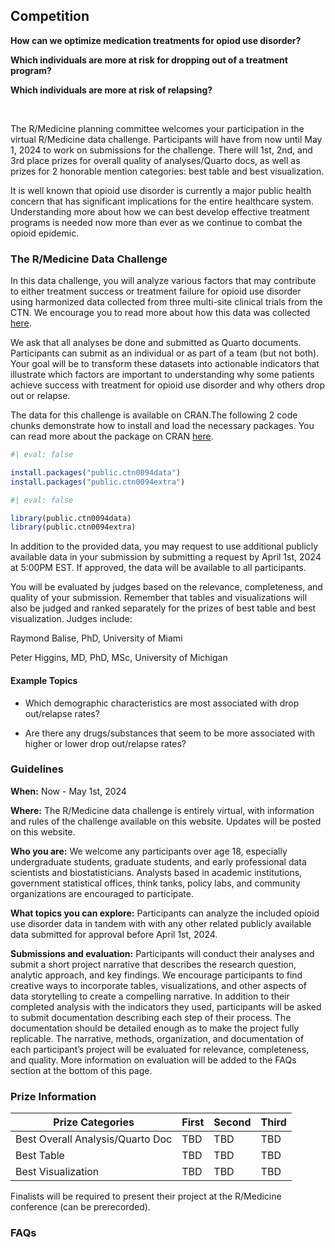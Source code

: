 ## Competition

**How can we optimize medication treatments for opiod use disorder?**

**Which individuals are more at risk for dropping out of a treatment program?**

**Which individuals are more at risk of relapsing?**

<br>

The R/Medicine planning committee welcomes your participation in the virtual R/Medicine data challenge. Participants will have from now until May 1, 2024 to work on submissions for the challenge. There will 1st, 2nd, and 3rd place prizes for overall quality of analyses/Quarto docs, as well as prizes for 2 honorable mention categories: best table and best visualization.

It is well known that opioid use disorder is currently a major public health concern that has significant implications for the entire healthcare system. Understanding more about how we can best develop effective treatment programs is needed now more than ever as we continue to combat the opioid epidemic.

### **The R/Medicine Data Challenge**

In this data challenge, you will analyze various factors that may contribute to either treatment success or treatment failure for opioid use disorder using harmonized data collected from three multi-site clinical trials from the CTN. We encourage you to read more about how this data was collected [here](https://ctnlibrary.org/protocol/ctn0094/).

We ask that all analyses be done and submitted as Quarto documents. Participants can submit as an individual or as part of a team (but not both). Your goal will be to transform these datasets into actionable indicators that illustrate which factors are important to understanding why some patients achieve success with treatment for opioid use disorder and why others drop out or relapse.

The data for this challenge is available on CRAN.The following 2 code chunks demonstrate how to install and load the necessary packages. You can read more about the package on CRAN [here](https://cran.r-project.org/web/packages/public.ctn0094data/index.html).

```r
#| eval: false

install.packages("public.ctn0094data")
install.packages("public.ctn0094extra")

```

```r
#| eval: false

library(public.ctn0094data)
library(public.ctn0094extra)

```

In addition to the provided data, you may request to use additional publicly available data in your submission by submitting a request by April 1st, 2024 at 5:00PM EST. If approved, the data will be available to all participants.

You will be evaluated by judges based on the relevance, completeness, and quality of your submission. Remember that tables and visualizations will also be judged and ranked separately for the prizes of best table and best visualization. Judges include:

Raymond Balise, PhD, University of Miami

Peter Higgins, MD, PhD, MSc, University of Michigan

#### Example Topics

-   Which demographic characteristics are most associated with drop out/relapse rates?

-   Are there any drugs/substances that seem to be more associated with higher or lower drop out/relapse rates?

### Guidelines 

**When:** Now - May 1st, 2024

**Where:** The R/Medicine data challenge is entirely virtual, with information and rules of the challenge available on this website. Updates will be posted on this website.

**Who you are:** We welcome any participants over age 18, especially undergraduate students, graduate students, and early professional data scientists and biostatisticians. Analysts based in academic institutions, government statistical offices, think tanks, policy labs, and community organizations are encouraged to participate.

**What topics you can explore:** Participants can analyze the included opioid use disorder data in tandem with with any other related publicly available data submitted for approval before April 1st, 2024.

**Submissions and evaluation:** Participants will conduct their analyses and submit a short project narrative that describes the research question, analytic approach, and key findings. We encourage participants to find creative ways to incorporate tables, visualizations, and other aspects of data storytelling to create a compelling narrative. In addition to their completed analysis with the indicators they used, participants will be asked to submit documentation describing each step of their process. The documentation should be detailed enough as to make the project fully replicable. The narrative, methods, organization, and documentation of each participant's project will be evaluated for relevance, completeness, and quality. More information on evaluation will be added to the FAQs section at the bottom of this page.

### Prize Information 

| Prize Categories                  | First  | Second  | Third  |
|-----------------------------------|--------|---------|--------|
| Best Overall Analysis/Quarto Doc  | TBD    | TBD     | TBD    |
| Best Table                        | TBD    | TBD     | TBD    |
| Best Visualization                | TBD    | TBD     | TBD    |

Finalists will be required to present their project at the R/Medicine conference (can be prerecorded).

### FAQs
